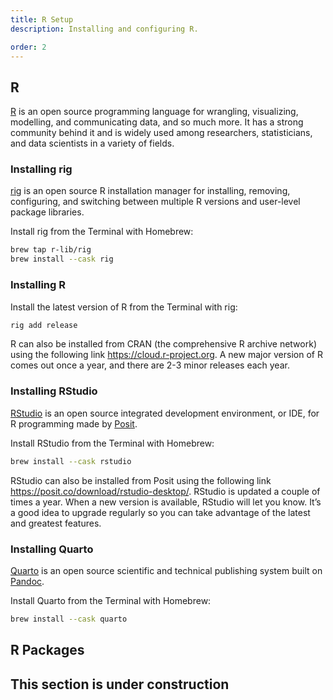 ```yaml
---
title: R Setup
description: Installing and configuring R.

order: 2
---
```


## R

[R](https://www.r-project.org) is an open source programming language for wrangling, visualizing, modelling, and communicating data, and so much more. It has a strong community behind it and is widely used among researchers, statisticians, and data scientists in a variety of fields.

### Installing rig

[rig](https://github.com/r-lib/rig) is an open source R installation manager for installing, removing, configuring, and switching between multiple R versions and user-level package libraries.

Install rig from the Terminal with Homebrew:

```bash
brew tap r-lib/rig
brew install --cask rig
```

### Installing R

Install the latest version of R from the Terminal with rig:

```bash
rig add release
```

R can also be installed from CRAN (the comprehensive R archive network) using the following link <https://cloud.r-project.org>. A new major version of R comes out once a year, and there are 2-3 minor releases each year.

### Installing RStudio

[RStudio](https://posit.co/products/open-source/rstudio/) is an open source integrated development environment, or IDE, for R programming made by [Posit](https://posit.co).

Install RStudio from the Terminal with Homebrew:

```bash
brew install --cask rstudio
```

RStudio can also be installed from Posit using the following link <https://posit.co/download/rstudio-desktop/>. RStudio is updated a couple of times a year. When a new version is available, RStudio will let you know. It's a good idea to upgrade regularly so you can take advantage of the latest and greatest features.

### Installing Quarto

[Quarto](https://quarto.org) is an open source scientific and technical publishing system built on [Pandoc](https://pandoc.org/).

Install Quarto from the Terminal with Homebrew:

```bash
brew install --cask quarto
```

## R Packages

::: {.callout-caution}
## This section is under construction
:::
